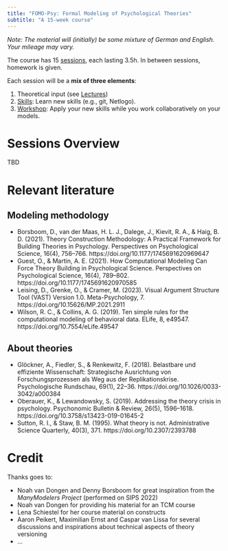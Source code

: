 ---
title: "FOMO-Psy: Formal Modeling of Psychological Theories"
subtitle: "A 15-week course"
---

*Note: The material will (initially) be some mixture of German and English. Your mileage may vary.*

The course has 15 [sessions](sessions/sessions_overview.qmd), each lasting 3.5h. In between sessions, homework is given.

Each session will be a **mix of three elements**:

1. Theoretical input (see [Lectures](lectures/lecture_overview.qmd))
2. [Skills](skills/skills_overview.qmd): Learn new skills (e.g., git, Netlogo).
3. [Workshop](skills/skills_overview.qmd): Apply your new skills while you work collaboratively on your models.

# Sessions Overview

TBD



# Relevant literature

## Modeling methodology

- Borsboom, D., van der Maas, H. L. J., Dalege, J., Kievit, R. A., & Haig, B. D. (2021). Theory Construction Methodology: A Practical Framework for Building Theories in Psychology. Perspectives on Psychological Science, 16(4), 756–766. https://doi.org/10.1177/1745691620969647
- Guest, O., & Martin, A. E. (2021). How Computational Modeling Can Force Theory Building in Psychological Science. Perspectives on Psychological Science, 16(4), 789–802. https://doi.org/10.1177/1745691620970585
- Leising, D., Grenke, O., & Cramer, M. (2023). Visual Argument Structure Tool (VAST) Version 1.0. Meta-Psychology, 7. https://doi.org/10.15626/MP.2021.2911
- Wilson, R. C., & Collins, A. G. (2019). Ten simple rules for the computational modeling of behavioral data. ELife, 8, e49547. https://doi.org/10.7554/eLife.49547

## About theories

- Glöckner, A., Fiedler, S., & Renkewitz, F. (2018). Belastbare und effiziente Wissenschaft: Strategische Ausrichtung von Forschungsprozessen als Weg aus der Replikationskrise. Psychologische Rundschau, 69(1), 22–36. https://doi.org/10.1026/0033-3042/a000384
- Oberauer, K., & Lewandowsky, S. (2019). Addressing the theory crisis in psychology. Psychonomic Bulletin & Review, 26(5), 1596–1618. https://doi.org/10.3758/s13423-019-01645-2
- Sutton, R. I., & Staw, B. M. (1995). What theory is not. Administrative Science Quarterly, 40(3), 371. https://doi.org/10.2307/2393788


# Credit

Thanks goes to:

- Noah van Dongen and Denny Borsboom for great inspiration from the *ManyModelers Project* (performed on SIPS 2022)
- Noah van Dongen for providing his material for an TCM course
- Lena Schiestel for her course material on constructs
- Aaron Peikert, Maximilian Ernst and Caspar van Lissa for several discussions and inspirations about technical aspects of theory versioning
- ...
